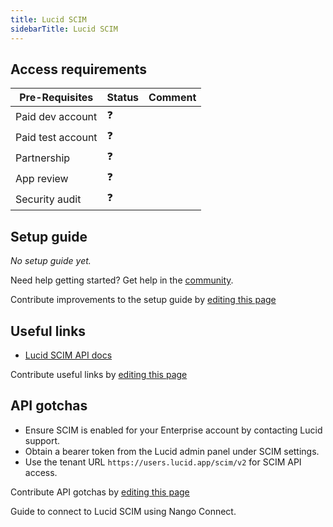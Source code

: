 ```yaml
---
title: Lucid SCIM
sidebarTitle: Lucid SCIM
---
```



<Overview />
<PreBuiltTooling />
<PreBuiltUseCases />

## Access requirements
| Pre-Requisites | Status | Comment|
| - | - | - |
| Paid dev account | ❓ |  |
| Paid test account | ❓ |  |
| Partnership | ❓ | |
| App review | ❓ |  |
| Security audit | ❓ | |

## Setup guide

_No setup guide yet._

<Tip>Need help getting started? Get help in the [community](https://nango.dev/slack).</Tip>

<Note>Contribute improvements to the setup guide by [editing this page](https://github.com/nangohq/nango/tree/master/docs/integrations/all/lucid-scim.mdx)</Note>

## Useful links

-   [Lucid SCIM API docs](https://lucid.readme.io/reference/overview-scim)

<Note>Contribute useful links by [editing this page](https://github.com/nangohq/nango/tree/master/docs/integrations/all/lucid-scim.mdx)</Note>

## API gotchas

- Ensure SCIM is enabled for your Enterprise account by contacting Lucid support.
- Obtain a bearer token from the Lucid admin panel under SCIM settings.
- Use the tenant URL `https://users.lucid.app/scim/v2` for SCIM API access.

<Note>Contribute API gotchas by [editing this page](https://github.com/nangohq/nango/tree/master/docs/integrations/all/lucid-scim.mdx)</Note>

<Card title="Connect to Lucid SCIM" icon="link" href="/integrations/all/lucid-scim/connect" horizontal>
  Guide to connect to Lucid SCIM using Nango Connect.
</Card>
